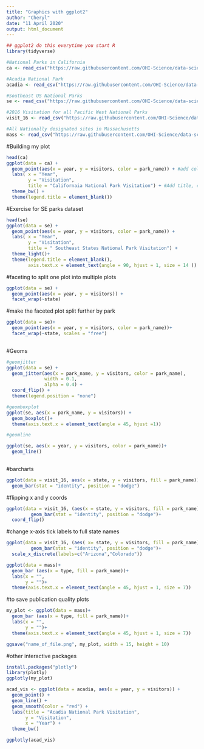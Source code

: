 ```yaml
---
title: "Graphics with ggplot2"
author: "Cheryl"
date: "11 April 2020"
output: html_document
---
```


```r
## ggplot2 do this everytime you start R
library(tidyverse)
```

```r
#National Parks in California
ca <- read_csv("https://raw.githubusercontent.com/OHI-Science/data-science-training/master/data/ca.csv") 

#Acadia National Park
acadia <- read_csv("https://raw.githubusercontent.com/OHI-Science/data-science-training/master/data/acadia.csv")

#Southeast US National Parks
se <- read_csv("https://raw.githubusercontent.com/OHI-Science/data-science-training/master/data/se.csv")

#2016 Visitation for all Pacific West National Parks
visit_16 <- read_csv("https://raw.githubusercontent.com/OHI-Science/data-science-training/master/data/visit_16.csv")

#All Nationally designated sites in Massachusetts
mass <- read_csv("https://raw.githubusercontent.com/OHI-Science/data-science-training/master/data/mass.csv")

```

#Building my plot
```r
head(ca)
ggplot(data = ca) +
  geom_point(aes(x = year, y = visitors, color = park_name)) + #add colour
  labs( x = "Year", 
        y = "Visitation",
        title = "Californaia National Park Visitation") + #Add title, change plot background
  theme_bw() +
  theme(legend.title = element_blank())

```

#Exercise for SE parks dataset
```r
head(se)
ggplot(data = se) +
  geom_point(aes(x = year, y = visitors, color = park_name)) +
  labs( x = "Year", 
        y = "Visitation",
        title = " Southeast States National Park Visitation") +
  theme_light()+
  theme(legend.title = element_blank(),
        axis.text.x = element_text(angle = 90, hjust = 1, size = 14 ))
```

#faceting to split one plot into multiple plots

```r
ggplot(data = se) +
  geom_point(aes(x = year, y = visitors)) +
  facet_wrap(~state)
```

#make the faceted plot split further by park 
```r
ggplot(data = se)+
  geom_point(aes(x = year, y = visitors, color = park_name))+
  facet_wrap(~state, scales = "free")
  
```

#Geoms
```r
#geomjitter
ggplot(data = se) +
  geom_jitter(aes(x = park_name, y = visitors, color = park_name),
              width = 0.1,
              alpha = 0.4) +
  coord_flip() +
  theme(legend.position = "none")

#geomboxplot
ggplot(se, aes(x = park_name, y = visitors)) +
  geom_boxplot()+
  theme(axis.text.x = element_text(angle = 45, hjust =1))

#geomline

ggplot(se, aes(x = year, y = visitors, color = park_name))+
  geom_line()
  
```

#barcharts
```r
ggplot(data = visit_16, aes(x = state, y = visitors, fill = park_name)) +
  geom_bar(stat = "identity", position = "dodge")
```

#flipping x and y coords
```r
ggplot(data = visit_16, (aes(x = state, y = visitors, fill = park_name))) +
         geom_bar(stat = "identity", position = "dodge")+
  coord_flip()
```

#change x-axis tick labels to full state names  
```r
ggplot(data = visit_16, (aes( x= state, y = visitors, fill = park_name))) +
         geom_bar(stat = "identity", position = "dodge")+
  scale_x_discrete(labels=c("Arizona","Colorado"))
```

```r
ggplot(data = mass)+
  geom_bar (aes(x = type, fill = park_name))+
  labs(x = "",
       y = "")+
  theme(axis.text.x = element_text(angle = 45, hjust = 1, size = 7))
```

#to save publication quality plots
```r
my_plot <- ggplot(data = mass)+
  geom_bar (aes(x = type, fill = park_name))+
  labs(x = "",
       y = "")+
  theme(axis.text.x = element_text(angle = 45, hjust = 1, size = 7))

ggsave("name_of_file.png", my_plot, width = 15, height = 10)
```

#other interactive packages
```r
install.packages("plotly")
library(plotly)
ggplotly(my_plot)
```

```r
acad_vis <- ggplot(data = acadia, aes(x = year, y = visitors)) + 
  geom_point() +
  geom_line() +
  geom_smooth(color = "red") +
  labs(title = "Acadia National Park Visitation",
       y = "Visitation",
       x = "Year") +
  theme_bw()

ggplotly(acad_vis)
```

